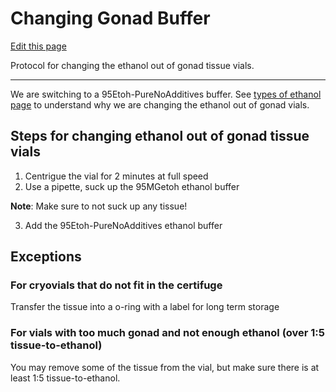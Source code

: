 # Changing Gonad Buffer

[Edit this page](https://github.com/DrK-Lo/lotterhoslabprotocols/edit/main/molecprot_gonad_buffer.qmd)

Protocol for changing the ethanol out of gonad tissue vials.

------------------------------------------------------------------------

We are switching to a 95Etoh-PureNoAdditives buffer.
See [types of ethanol page](https://github.com/DrK-Lo/lotterhoslabprotocols/blob/3689d797871137dc6ae6eedd4959b8365b184d0c/molecprot_etoh) to understand why we are changing the ethanol out of gonad vials.

## Steps for changing ethanol out of gonad tissue vials

1. Centrigue the vial for 2 minutes at full speed
2. Use a pipette, suck up the 95MGetoh ethanol buffer

**Note**: Make sure to not suck up any tissue!

3. Add the 95Etoh-PureNoAdditives ethanol buffer


## Exceptions

### For cryovials that do not fit in the certifuge

Transfer the tissue into a o-ring with a label for long term storage

### For vials with too much gonad and not enough ethanol (over 1:5 tissue-to-ethanol)

You may remove some of the tissue from the vial, but make sure there is at least 1:5 tissue-to-ethanol.
